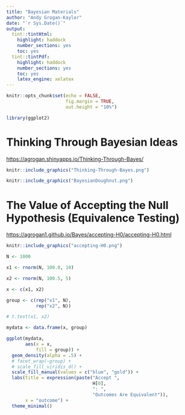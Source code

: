 ```yaml
---
title: "Bayesian Materials"
author: "Andy Grogan-Kaylor"
date: "`r Sys.Date()`"
output:
  tint::tintHtml:
    highlight: haddock
    number_sections: yes
    toc: yes    
  tint::tintPdf:
    highlight: haddock
    number_sections: yes
    toc: yes
    latex_engine: xelatex
---
```


```r

knitr::opts_chunk$set(echo = FALSE,
                      fig.margin = TRUE,
                      out.height = "10%")

library(ggplot2)

```

# Thinking Through Bayesian Ideas

[https://agrogan.shinyapps.io/Thinking-Through-Bayes/](https://agrogan.shinyapps.io/Thinking-Through-Bayes/)

```r

knitr::include_graphics("Thinking-Through-Bayes.png")

```

```r

knitr::include_graphics("BayesianDoughnut.png")

```

# The Value of Accepting the Null Hypothesis (Equivalence Testing)

[https://agrogan1.github.io/Bayes/accepting-H0/accepting-H0.html](https://agrogan1.github.io/Bayes/accepting-H0/accepting-H0.html)

```r

knitr::include_graphics("accepting-H0.png")

```

```r

N <- 1000

x1 <- rnorm(N, 100.0, 10)

x2 <- rnorm(N, 100.5, 5)

x <- c(x1, x2)

group <- c(rep("x1", N),
           rep("x2", N))

# t.test(x1, x2)

mydata <- data.frame(x, group)

ggplot(mydata,
       aes(x = x,
           fill = group)) +
  geom_density(alpha = .5) +
  # facet_wrap(~group) +
  # scale_fill_viridis_d() +
  scale_fill_manual(values = c("blue", "gold")) +
  labs(title = expression(paste("Accept ", 
                                H[0],
                                ": ",
                                "Outcomes Are Equivalent")),
       x = "outcome") +
  theme_minimal()


```


